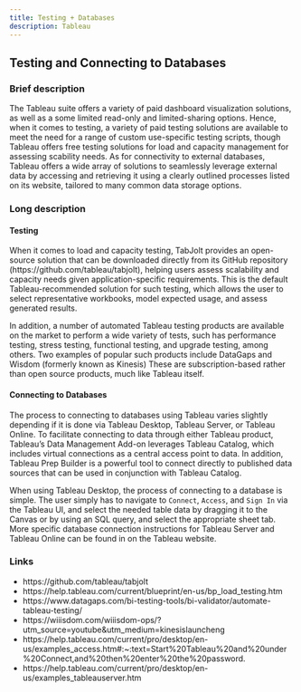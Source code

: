 ```yaml
---
title: Testing + Databases
description: Tableau
---
```


## Testing and Connecting to Databases

### Brief description

The Tableau suite offers a variety of paid dashboard visualization solutions, as well as a some limited read-only and limited-sharing options. Hence, when it comes to testing, a variety of paid testing solutions are available to meet the need for a range of custom use-specific testing scripts, though Tableau offers free  testing solutions for load and capacity management for assessing scability needs. As for connectivity to external databases, Tableau offers a wide array of solutions to seamlessly leverage external data by accessing and retrieving it using a clearly outlined processes listed on its website, tailored to many common data storage options. 

### Long description

#### Testing

When it comes to load and capacity testing, TabJolt provides an open-source solution that can be downloaded directly from its GitHub repository (https://github.com/tableau/tabjolt), helping users assess scalability and capacity needs given application-specific requirements. This is the default Tableau-recommended solution for such testing, which allows the user to select representative workbooks, model expected usage, and assess generated results. 

In addition, a number of automated Tableau testing products are available on the market to perform a wide variety of tests, such has performance testing, stress testing, functional testing, and upgrade testing, among others. Two examples of popular such products include DataGaps and Wisdom (formerly known as Kinesis) These are subscription-based rather than open source products, much like Tableau itself.

#### Connecting to Databases

The process to connecting to databases using Tableau varies slightly depending if it is done via Tableau Desktop, Tableau Server, or Tableau Online. To facilitate connecting to data through either Tableau product, Tableau’s Data Management Add-on leverages Tableau Catalog, which includes virtual connections as a central access point to data. In addition, Tableau Prep Builder is a powerful tool to connect directly to published data sources that can be used in conjunction with Tableau Catalog. 

When using Tableau Desktop, the process of connecting to a database is simple. The user simply has to navigate to `Connect`, `Access`, and `Sign In` via the Tableau UI, and select the needed table data by dragging it to the Canvas or by using an SQL query, and select the appropriate sheet tab. More specific database connection instructions for Tableau Server and Tableau Online can be found in on the Tableau website.

### Links
- https://github.com/tableau/tabjolt
- https://help.tableau.com/current/blueprint/en-us/bp_load_testing.htm
- https://www.datagaps.com/bi-testing-tools/bi-validator/automate-tableau-testing/
- https://wiiisdom.com/wiiisdom-ops/?utm_source=youtube&utm_medium=kinesislauncheng
- https://help.tableau.com/current/pro/desktop/en-us/examples_access.htm#:~:text=Start%20Tableau%20and%20under%20Connect,and%20then%20enter%20the%20password.
- https://help.tableau.com/current/pro/desktop/en-us/examples_tableauserver.htm
